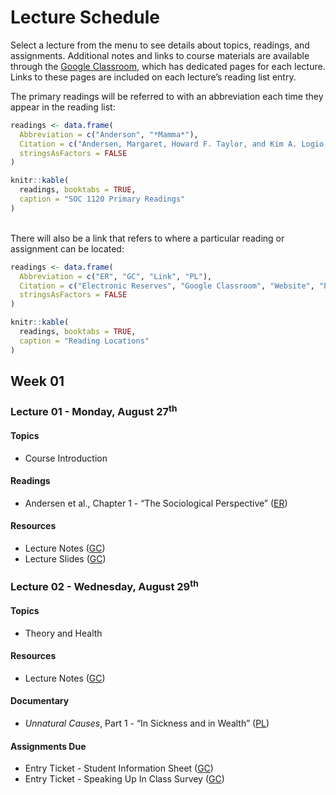 # Lecture Schedule

Select a lecture from the menu to see details about topics, readings, and assignments. Additional notes and links to course materials are available through the [Google Classroom](https://classroom.google.com), which has dedicated pages for each lecture. Links to these pages are included on each lecture's reading list entry. 

The primary readings will be referred to with an abbreviation each time they appear in the reading list:

```r
readings <- data.frame(
  Abbreviation = c("Anderson", "*Mamma*"),
  Citation = c("Andersen, Margaret, Howard F. Taylor, and Kim A. Logio. 2016. *Sociology: The Essentials*. 9^th^ edition. Independence, KY: Cengage.", "Abraham, Laurie K. 1993. *Mama Might Be Better Off Dead: The Failure of Health Care in Urban America*. Chicago, IL: The University of Chicago Press."),
  stringsAsFactors = FALSE
)

knitr::kable(
  readings, booktabs = TRUE,
  caption = "SOC 1120 Primary Readings"
)
```

<br>
There will also be a link that refers to where a particular reading or assignment can be located:

```r
readings <- data.frame(
  Abbreviation = c("ER", "GC", "Link", "PL"),
  Citation = c("Electronic Reserves", "Google Classroom", "Website", "Pius Library"),
  stringsAsFactors = FALSE
)

knitr::kable(
  readings, booktabs = TRUE,
  caption = "Reading Locations"
)
```

## Week 01 {-}

### Lecture 01 - Monday, August 27^th^ {-}

#### Topics {-}

* Course Introduction

#### Readings {-}

* Andersen et al., Chapter 1 - "The Sociological Perspective" ([ER](http://eres.slu.edu/eres/coursepass.aspx?cid=4443))

#### Resources {-}

* Lecture Notes ([GC](https://classroom.google.com))
* Lecture Slides ([GC](https://classroom.google.com))

### Lecture 02 - Wednesday, August 29^th^ {-}

#### Topics {-}

* Theory and Health

#### Resources {-}

* Lecture Notes ([GC](https://classroom.google.com))

#### Documentary {-}

*  *Unnatural Causes*, Part 1 - "In Sickness and in Wealth" ([PL](http://ezp.slu.edu/login?url=http://search.ebscohost.com/login.aspx?direct=true&db=cat00825a&AN=slu.b4325118&site=eds-live))

#### Assignments Due {-}

* Entry Ticket - Student Information Sheet ([GC](https://classroom.google.com))
* Entry Ticket - Speaking Up In Class Survey ([GC](https://classroom.google.com))
